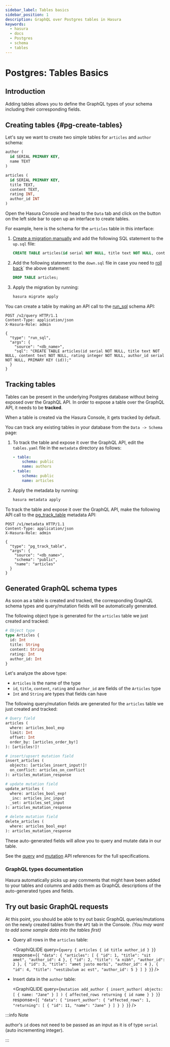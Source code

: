 ```yaml
---
sidebar_label: Tables basics
sidebar_position: 1
description: GraphQL over Postgres tables in Hasura
keywords:
  - hasura
  - docs
  - Postgres
  - schema
  - tables
---
```



# Postgres: Tables Basics

## Introduction

Adding tables allows you to define the GraphQL types of your schema including their corresponding fields.

## Creating tables {#pg-create-tables}

Let's say we want to create two simple tables for `articles` and `author` schema:

```sql
author (
  id SERIAL PRIMARY KEY,
  name TEXT
)

articles (
  id SERIAL PRIMARY KEY,
  title TEXT,
  content TEXT,
  rating INT,
  author_id INT
)
```

<Tabs groupId="user-preference" className="api-tabs">
<TabItem value="console" label="Console">

Open the Hasura Console and head to the `Data` tab and click on the button on the left side bar to open up an interface
to create tables.

For example, here is the schema for the `articles` table in this interface:

<Thumbnail src="/img/schema/create-table-graphql.png" alt="Schema for an article table" />

</TabItem>
<TabItem value="cli" label="CLI">

1.  [Create a migration manually](/migrations-metadata-seeds/manage-migrations.mdx#create-manual-migrations) and add the
    following SQL statement to the `up.sql` file:

    ```sql
    CREATE TABLE articles(id serial NOT NULL, title text NOT NULL, content text NOT NULL, rating integer NOT NULL, author_id serial NOT NULL, PRIMARY KEY (id));
    ```

2.  Add the following statement to the `down.sql` file in case you need to
    [roll back](/migrations-metadata-seeds/manage-migrations.mdx#roll-back-migrations)` the above statement:

    ```sql
    DROP TABLE articles;
    ```

3.  Apply the migration by running:

    ```bash
    hasura migrate apply
    ```

</TabItem>
<TabItem value="api" label="API">

You can create a table by making an API call to the [run_sql](/api-reference/schema-api/run-sql.mdx#schema-run-sql)
schema API:

```http
POST /v2/query HTTP/1.1
Content-Type: application/json
X-Hasura-Role: admin

{
  "type": "run_sql",
  "args": {
    "source": "<db_name>",
    "sql": "CREATE TABLE articles(id serial NOT NULL, title text NOT NULL, content text NOT NULL, rating integer NOT NULL, author_id serial NOT NULL, PRIMARY KEY (id));"
  }
}
```

</TabItem>
</Tabs>

## Tracking tables

Tables can be present in the underlying Postgres database without being exposed over the GraphQL API. In order to expose
a table over the GraphQL API, it needs to be **tracked**.

<Tabs groupId="user-preference" className="api-tabs">
<TabItem value="console" label="Console">

When a table is created via the Hasura Console, it gets tracked by default.

You can track any existing tables in your database from the `Data -> Schema` page:

<Thumbnail src="/img/schema/schema-track-tables.png" alt="Track table" />

</TabItem>
<TabItem value="cli" label="CLI">

1.  To track the table and expose it over the GraphQL API, edit the `tables.yaml` file in the `metadata` directory as
    follows:

    ```yaml {4-6}
    - table:
        schema: public
        name: authors
    - table:
        schema: public
        name: articles
    ```

2.  Apply the metadata by running:

    ```bash
    hasura metadata apply
    ```

</TabItem>
<TabItem value="api" label="API">

To track the table and expose it over the GraphQL API, make the following API call to the
[pg_track_table](/api-reference/metadata-api/table-view.mdx#metadata-pg-track-table) metadata API:

```http
POST /v1/metadata HTTP/1.1
Content-Type: application/json
X-Hasura-Role: admin

{
  "type": "pg_track_table",
  "args": {
    "source": "<db_name>",
    "schema": "public",
    "name": "articles"
  }
}
```

</TabItem>
</Tabs>

## Generated GraphQL schema types

As soon as a table is created and tracked, the corresponding GraphQL schema types and query/mutation fields will be
automatically generated.

The following object type is generated for the `articles` table we just created and tracked:

```graphql
# Object type
type Articles {
  id: Int
  title: String
  content: String
  rating: Int
  author_id: Int
}
```

Let's analyze the above type:

- `Articles` is the name of the type
- `id`, `title`, `content`, `rating` and `author_id` are fields of the `Articles` type
- `Int` and `String` are types that fields can have

The following query/mutation fields are generated for the `articles` table we just created and tracked:

```graphql
# Query field
articles (
  where: articles_bool_exp
  limit: Int
  offset: Int
  order_by: [articles_order_by!]
): [articles!]!

# insert/upsert mutation field
insert_articles (
  objects: [articles_insert_input!]!
  on_conflict: articles_on_conflict
): articles_mutation_response

# update mutation field
update_articles (
  where: articles_bool_exp!
  _inc: articles_inc_input
  _set: articles_set_input
): articles_mutation_response

# delete mutation field
delete_articles (
  where: articles_bool_exp!
): articles_mutation_response
```

These auto-generated fields will allow you to query and mutate data in our table.

See the [query](/api-reference/graphql-api/query.mdx) and [mutation](/api-reference/graphql-api/mutation.mdx) API
references for the full specifications.

### GraphQL types documentation

Hasura automatically picks up any comments that might have been added to your tables and columns and adds them as
GraphQL descriptions of the auto-generated types and fields.

## Try out basic GraphQL requests

At this point, you should be able to try out basic GraphQL queries/mutations on the newly created tables from the `API`
tab in the Console. _(You may want to add some sample data into the tables first)_

- Query all rows in the `articles` table:

  <GraphiQLIDE
    query={`query {
  articles {
    id
    title
    author_id
  }
}`}
    response={`{
  "data": {
    "articles": [
      {
        "id": 1,
        "title": "sit amet",
        "author_id": 4
      },
      {
        "id": 2,
        "title": "a nibh",
        "author_id": 2
      },
      {
        "id": 3,
        "title": "amet justo morbi",
        "author_id": 4
      },
      {
        "id": 4,
        "title": "vestibulum ac est",
        "author_id": 5
      }
    ]
  }
}`}
  />

- Insert data in the `author` table:

  <GraphiQLIDE
    query={`mutation add_author {
  insert_author(
    objects: [
      { name: "Jane" }
    ]
  ) {
      affected_rows
      returning {
        id
        name
      }
    }
}`}
    response={`{
  "data": {
    "insert_author": {
      "affected_rows": 1,
      "returning": [
        {
          "id": 11,
          "name": "Jane"
        }
      ]
    }
  }
}`}
  />

:::info Note

author's `id` does not need to be passed as an input as it is of type `serial` (auto incrementing integer).

:::
